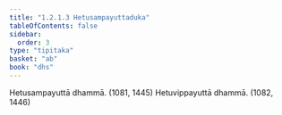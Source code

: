 ```yaml
---
title: "1.2.1.3 Hetusampayuttaduka"
tableOfContents: false
sidebar:
  order: 3
type: "tipitaka"
basket: "ab"
book: "dhs"
---
```



<DynamicBreadcrumb />

<Division number="25" book="dhs">

<Paragraph number="73" book="dhs">
Hetusampayuttā dhammā. (<Emphasis>1081, 1445</Emphasis>)
</Paragraph>

<Paragraph number="74" book="dhs">
Hetuvippayuttā dhammā. (<Emphasis>1082, 1446</Emphasis>)
</Paragraph>
</Division>
